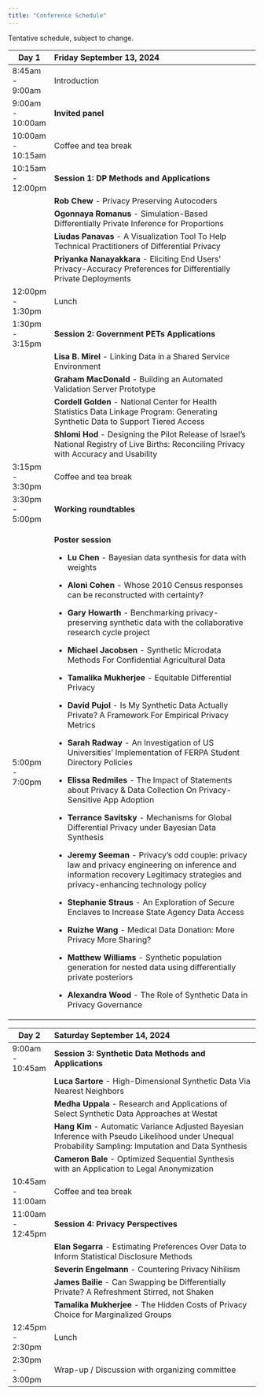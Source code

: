 ```yaml
---
title: "Conference Schedule"
---
```


Tentative schedule, subject to change.

+-------------------+---------------------------------------------------------------------------------------------------------------------------------------------------------------------------------------+
| Day 1             | Friday September 13, 2024                                                                                                                                                             |
+===================+:======================================================================================================================================================================================+
| 8:45am - 9:00am   | Introduction                                                                                                                                                                          |
+-------------------+---------------------------------------------------------------------------------------------------------------------------------------------------------------------------------------+
| 9:00am - 10:00am  | **Invited panel**                                                                                                                                                                     |
+-------------------+---------------------------------------------------------------------------------------------------------------------------------------------------------------------------------------+
| 10:00am - 10:15am | Coffee and tea break                                                                                                                                                                  |
+-------------------+---------------------------------------------------------------------------------------------------------------------------------------------------------------------------------------+
| 10:15am - 12:00pm | **Session 1: DP Methods and Applications**                                                                                                                                            |
+-------------------+---------------------------------------------------------------------------------------------------------------------------------------------------------------------------------------+
|                   | **Rob Chew** - Privacy Preserving Autocoders                                                                                                                                          |
+-------------------+---------------------------------------------------------------------------------------------------------------------------------------------------------------------------------------+
|                   | **Ogonnaya Romanus** - Simulation-Based Differentially Private Inference for Proportions                                                                                              |
+-------------------+---------------------------------------------------------------------------------------------------------------------------------------------------------------------------------------+
|                   | **Liudas Panavas** - A Visualization Tool To Help Technical Practitioners of Differential Privacy                                                                                     |
+-------------------+---------------------------------------------------------------------------------------------------------------------------------------------------------------------------------------+
|                   | **Priyanka Nanayakkara** - Eliciting End Users' Privacy-Accuracy Preferences for Differentially Private Deployments                                                                   |
+-------------------+---------------------------------------------------------------------------------------------------------------------------------------------------------------------------------------+
| 12:00pm - 1:30pm  | Lunch                                                                                                                                                                                 |
+-------------------+---------------------------------------------------------------------------------------------------------------------------------------------------------------------------------------+
| 1:30pm - 3:15pm   | **Session 2: Government PETs Applications**                                                                                                                                           |
+-------------------+---------------------------------------------------------------------------------------------------------------------------------------------------------------------------------------+
|                   | **Lisa B. Mirel** - Linking Data in a Shared Service Environment                                                                                                                      |
+-------------------+---------------------------------------------------------------------------------------------------------------------------------------------------------------------------------------+
|                   | **Graham MacDonald** - Building an Automated Validation Server Prototype                                                                                                              |
+-------------------+---------------------------------------------------------------------------------------------------------------------------------------------------------------------------------------+
|                   | **Cordell Golden** - National Center for Health Statistics Data Linkage Program: Generating Synthetic Data to Support Tiered Access                                                   |
+-------------------+---------------------------------------------------------------------------------------------------------------------------------------------------------------------------------------+
|                   | **Shlomi Hod** - Designing the Pilot Release of Israel’s National Registry of Live Births: Reconciling Privacy with Accuracy and Usability                                            |
+-------------------+---------------------------------------------------------------------------------------------------------------------------------------------------------------------------------------+
| 3:15pm - 3:30pm   | Coffee and tea break                                                                                                                                                                  |
+-------------------+---------------------------------------------------------------------------------------------------------------------------------------------------------------------------------------+
| 3:30pm - 5:00pm   | **Working roundtables**                                                                                                                                                               |
+-------------------+---------------------------------------------------------------------------------------------------------------------------------------------------------------------------------------+
| 5:00pm - 7:00pm   | **Poster session**                                                                                                                                                                    |
|                   |                                                                                                                                                                                       |
|                   | -   **Lu Chen** - Bayesian data synthesis for data with weights                                                                                                                       |
|                   |                                                                                                                                                                                       |
|                   | -   **Aloni Cohen** - Whose 2010 Census responses can be reconstructed with certainty?                                                                                                |
|                   |                                                                                                                                                                                       |
|                   | -   **Gary Howarth** - Benchmarking privacy-preserving synthetic data with the collaborative research cycle project                                                                   |
|                   |                                                                                                                                                                                       |
|                   | -   **Michael Jacobsen** - Synthetic Microdata Methods For Confidential Agricultural Data                                                                                             |
|                   |                                                                                                                                                                                       |
|                   | -   **Tamalika Mukherjee** - Equitable Differential Privacy                                                                                                                           |
|                   |                                                                                                                                                                                       |
|                   | -   **David Pujol** - Is My Synthetic Data Actually Private? A Framework For Empirical Privacy Metrics                                                                                |
|                   |                                                                                                                                                                                       |
|                   | -   **Sarah Radway** - An Investigation of US Universities' Implementation of FERPA Student Directory Policies                                                                        |
|                   |                                                                                                                                                                                       |
|                   | -   **Elissa Redmiles** - The Impact of Statements about Privacy & Data Collection On Privacy-Sensitive App Adoption                                                                  |
|                   |                                                                                                                                                                                       |
|                   | -   **Terrance Savitsky** - Mechanisms for Global Differential Privacy under Bayesian Data Synthesis                                                                                  |
|                   |                                                                                                                                                                                       |
|                   | -   **Jeremy Seeman** - Privacy’s odd couple: privacy law and privacy engineering on inference and information recovery Legitimacy strategies and privacy-enhancing technology policy |
|                   |                                                                                                                                                                                       |
|                   | -   **Stephanie Straus** - An Exploration of Secure Enclaves to Increase State Agency Data Access                                                                                     |
|                   |                                                                                                                                                                                       |
|                   | -   **Ruizhe Wang** - Medical Data Donation: More Privacy More Sharing?                                                                                                               |
|                   |                                                                                                                                                                                       |
|                   | -   **Matthew Williams** - Synthetic population generation for nested data using differentially private posteriors                                                                    |
|                   |                                                                                                                                                                                       |
|                   | -   **Alexandra Wood** - The Role of Synthetic Data in Privacy Governance                                                                                                             |
+-------------------+---------------------------------------------------------------------------------------------------------------------------------------------------------------------------------------+

+-------------------+--------------------------------------------------------------------------------------------------------------------------------------------------------+
| Day 2             | Saturday September 14, 2024                                                                                                                            |
+===================+:=======================================================================================================================================================+
| 9:00am - 10:45am  | **Session 3: Synthetic Data Methods and Applications**                                                                                                 |
+-------------------+--------------------------------------------------------------------------------------------------------------------------------------------------------+
|                   | **Luca Sartore** - High-Dimensional Synthetic Data Via Nearest Neighbors                                                                               |
+-------------------+--------------------------------------------------------------------------------------------------------------------------------------------------------+
|                   | **Medha Uppala** - Research and Applications of Select Synthetic Data Approaches at Westat                                                             |
+-------------------+--------------------------------------------------------------------------------------------------------------------------------------------------------+
|                   | **Hang Kim** - Automatic Variance Adjusted Bayesian Inference with Pseudo Likelihood under Unequal Probability Sampling: Imputation and Data Synthesis |
+-------------------+--------------------------------------------------------------------------------------------------------------------------------------------------------+
|                   | **Cameron Bale** - Optimized Sequential Synthesis with an Application to Legal Anonymization                                                           |
+-------------------+--------------------------------------------------------------------------------------------------------------------------------------------------------+
| 10:45am - 11:00am | Coffee and tea break                                                                                                                                   |
+-------------------+--------------------------------------------------------------------------------------------------------------------------------------------------------+
| 11:00am - 12:45pm | **Session 4: Privacy Perspectives**                                                                                                                    |
+-------------------+--------------------------------------------------------------------------------------------------------------------------------------------------------+
|                   | **Elan Segarra** - Estimating Preferences Over Data to Inform Statistical Disclosure Methods                                                           |
+-------------------+--------------------------------------------------------------------------------------------------------------------------------------------------------+
|                   | **Severin Engelmann** - Countering Privacy Nihilism                                                                                                    |
+-------------------+--------------------------------------------------------------------------------------------------------------------------------------------------------+
|                   | **James Bailie** - Can Swapping be Differentially Private? A Refreshment Stirred, not Shaken                                                           |
+-------------------+--------------------------------------------------------------------------------------------------------------------------------------------------------+
|                   | **Tamalika Mukherjee** - The Hidden Costs of Privacy Choice for Marginalized Groups                                                                    |
+-------------------+--------------------------------------------------------------------------------------------------------------------------------------------------------+
| 12:45pm - 2:30pm  | Lunch                                                                                                                                                  |
+-------------------+--------------------------------------------------------------------------------------------------------------------------------------------------------+
| 2:30pm - 3:00pm   | Wrap-up / Discussion with organizing committee                                                                                                         |
+-------------------+--------------------------------------------------------------------------------------------------------------------------------------------------------+
